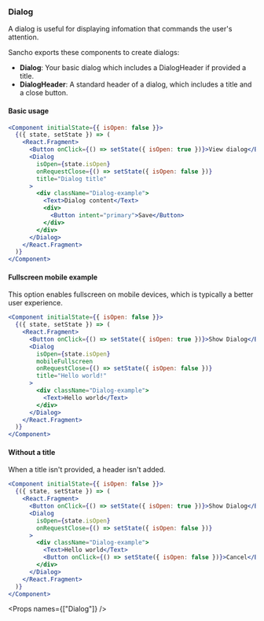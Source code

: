 
<Nav title="Dialog" />
<SEO title="Dialog" />

<Container>
<Article sidebar={[
  { id: 'Dialog', name: 'Dialog' },
  { id: 'Basic usage', name: 'Basic usage' },
  { id: 'Fullscreen mobile example', name: 'Fullscreen mobile'},
  { id: 'Without a title', name: 'Without a title' },
  { id: 'Props', name: 'Props'}
]}>

# Dialog

A dialog is useful for displaying infomation that commands the user's attention.

Sancho exports these components to create dialogs:

- **Dialog**: Your basic dialog which includes a DialogHeader if provided a title.
- **DialogHeader**: A standard header of a dialog, which includes a title and a close button.

#### Basic usage

```jsx
<Component initialState={{ isOpen: false }}>
  {({ state, setState }) => (
    <React.Fragment>
      <Button onClick={() => setState({ isOpen: true })}>View dialog</Button>
      <Dialog
        isOpen={state.isOpen}
        onRequestClose={() => setState({ isOpen: false })}
        title="Dialog title"
      >
        <div className="Dialog-example">
          <Text>Dialog content</Text>
          <div>
            <Button intent="primary">Save</Button>
          </div>
        </div>
      </Dialog>
    </React.Fragment>
  )}
</Component>
```

#### Fullscreen mobile example

This option enables fullscreen on mobile devices, which is typically a better user experience.

```jsx
<Component initialState={{ isOpen: false }}>
  {({ state, setState }) => (
    <React.Fragment>
      <Button onClick={() => setState({ isOpen: true })}>Show Dialog</Button>
      <Dialog
        isOpen={state.isOpen}
        mobileFullscreen
        onRequestClose={() => setState({ isOpen: false })}
        title="Hello world!"
      >
        <div className="Dialog-example">
          <Text>Hello world</Text>
        </div>
      </Dialog>
    </React.Fragment>
  )}
</Component>
```

#### Without a title

When a title isn't provided, a header isn't added.

```jsx
<Component initialState={{ isOpen: false }}>
  {({ state, setState }) => (
    <React.Fragment>
      <Button onClick={() => setState({ isOpen: true })}>Show Dialog</Button>
      <Dialog
        isOpen={state.isOpen}
        onRequestClose={() => setState({ isOpen: false })}
      >
        <div className="Dialog-example">
          <Text>Hello world</Text>
          <Button onClick={() => setState({ isOpen: false })}>Cancel</Button>
        </div>
      </Dialog>
    </React.Fragment>
  )}
</Component>
```

<Props names={["Dialog"]} />

</Article>
</Container>
